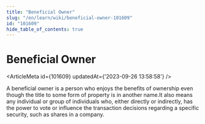 ```yaml
---
title: "Beneficial Owner"
slug: "/en/learn/wiki/beneficial-owner-101609"
id: "101609"
hide_table_of_contents: true
---
```



# Beneficial Owner

<ArticleMeta id={101609} updatedAt={'2023-09-26 13:58:58'} />
<div className='border-solid border-b border-t-0 my-4 border-[var(--ifm-color-gray-300)]' />

A beneficial owner is a person who enjoys the benefits of ownership even though the title to some form of property is in another name.It also means any individual or group of individuals who, either directly or indirectly, has the power to vote or influence the transaction decisions regarding a specific security, such as shares in a company.
